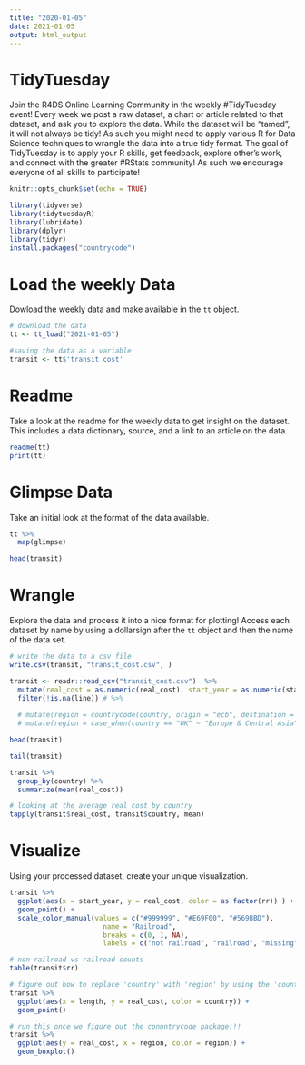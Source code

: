 ```yaml
---
title: "2020-01-05"
date: 2021-01-05
output: html_output
---
```


# TidyTuesday

Join the R4DS Online Learning Community in the weekly #TidyTuesday event!
Every week we post a raw dataset, a chart or article related to that dataset, and ask you to explore the data.
While the dataset will be “tamed”, it will not always be tidy! As such you might need to apply various R for Data Science techniques to wrangle the data into a true tidy format.
The goal of TidyTuesday is to apply your R skills, get feedback, explore other’s work, and connect with the greater #RStats community!
As such we encourage everyone of all skills to participate!

```r

knitr::opts_chunk$set(echo = TRUE)

library(tidyverse)
library(tidytuesdayR)
library(lubridate)
library(dplyr)
library(tidyr)
install.packages("countrycode")


```

# Load the weekly Data

Dowload the weekly data and make available in the `tt` object.

```r
# download the data
tt <- tt_load("2021-01-05")

#saving the data as a variable
transit <- tt$'transit_cost'

```


# Readme

Take a look at the readme for the weekly data to get insight on the dataset.
This includes a data dictionary, source, and a link to an article on the data.

```r

readme(tt)
print(tt)

```


# Glimpse Data

Take an initial look at the format of the data available.

```r

tt %>% 
  map(glimpse)

head(transit)

```

# Wrangle

Explore the data and process it into a nice format for plotting! Access each dataset by name by using a dollarsign after the `tt` object and then the name of the data set.

```r

# write the data to a csv file
write.csv(transit, "transit_cost.csv", )

transit <- readr::read_csv("transit_cost.csv")  %>% 
  mutate(real_cost = as.numeric(real_cost), start_year = as.numeric(start_year)) %>%
  filter(!is.na(line)) # %>%
  
  # mutate(region = countrycode(country, origin = "ecb", destination = "region")) %>%
  # mutate(region = case_when(country == "UK" ~ "Europe & Central Asia", TRUE ~ region))

```

```r
head(transit)
```

```r
tail(transit)
```

```r
transit %>%
  group_by(country) %>%
  summarize(mean(real_cost))
```

```r
# looking at the average real cost by country
tapply(transit$real_cost, transit$country, mean)
```


# Visualize

Using your processed dataset, create your unique visualization.

```r

transit %>%
  ggplot(aes(x = start_year, y = real_cost, color = as.factor(rr)) ) + 
  geom_point() +
  scale_color_manual(values = c("#999999", "#E69F00", "#569BBD"), 
                       name = "Railroad",
                       breaks = c(0, 1, NA),
                       labels = c("not railroad", "railroad", "missing"))
```
```r
# non-railroad vs railroad counts
table(transit$rr)
```

```r
# figure out how to replace 'country' with 'region' by using the 'countrycode' package
transit %>%
  ggplot(aes(x = length, y = real_cost, color = country)) + 
  geom_point()
```

```r
# run this once we figure out the conuntrycode package!!!
transit %>%
  ggplot(aes(y = real_cost, x = region, color = region)) + 
  geom_boxplot() 
```
